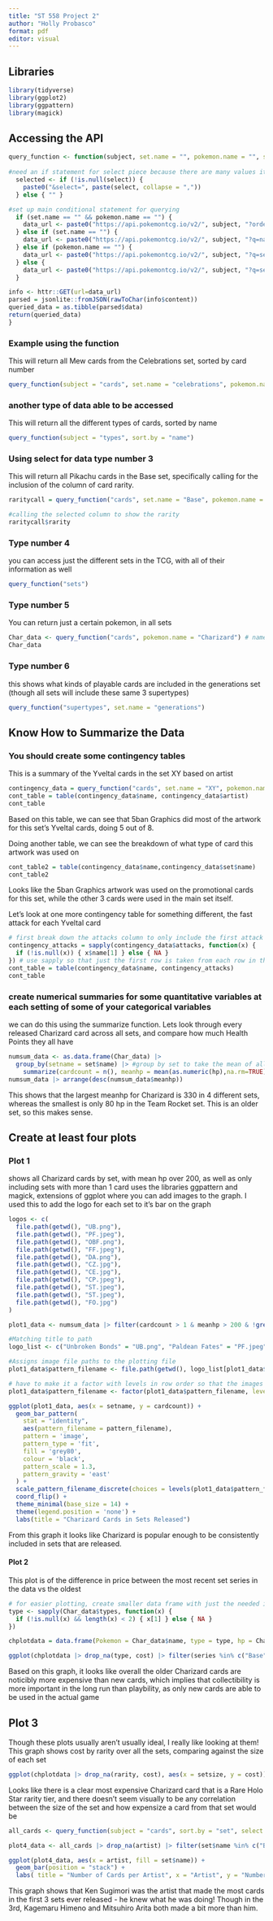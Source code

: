 ```yaml
---
title: "ST 558 Project 2"
author: "Holly Probasco"
format: pdf
editor: visual
---
```


## Libraries
```r
library(tidyverse)
library(ggplot2)
library(ggpattern)
library(magick)
```


## Accessing the API
```r
query_function <- function(subject, set.name = "", pokemon.name = "", sort.by = "number", select = NULL){
    
#need an if statement for select piece because there are many values it can take that have different formats
  selected <- if (!is.null(select)) {
    paste0("&select=", paste(select, collapse = ","))
  } else { "" }

#set up main conditional statement for querying
  if (set.name == "" && pokemon.name == "") {
    data_url <- paste0("https://api.pokemontcg.io/v2/", subject, "?orderBy=", sort.by, selected)
  } else if (set.name == "") {
    data_url <- paste0("https://api.pokemontcg.io/v2/", subject, "?q=name:", pokemon.name, "&orderBy=", sort.by, selected)
  } else if (pokemon.name == "") {
    data_url <- paste0("https://api.pokemontcg.io/v2/", subject, "?q=set.name:", set.name, "&orderBy=", sort.by, selected)
  } else {
    data_url <- paste0("https://api.pokemontcg.io/v2/", subject, "?q=set.name:", set.name, "%20name:", pokemon.name, "&orderBy=", sort.by, selected)
  }

info <- httr::GET(url=data_url)
parsed = jsonlite::fromJSON(rawToChar(info$content))
queried_data = as.tibble(parsed$data)
return(queried_data)
}
```


### Example using the function
This will return all Mew cards from the Celebrations set, sorted by card number
```r
query_function(subject = "cards", set.name = "celebrations", pokemon.name = "mew", sort.by = "number")
```


### another type of data able to be accessed 
This will return all the different types of cards, sorted by name
```r
query_function(subject = "types", sort.by = "name")
```

### Using select for data type number 3
This will return all Pikachu cards in the Base set, specifically calling for the inclusion of the column of card rarity.
```r
raritycall = query_function("cards", set.name = "Base", pokemon.name = "Pikachu", select = c("rarity"))

#calling the selected column to show the rarity
raritycall$rarity
```

### Type number 4
you can access just the different sets in the TCG, with all of their information as well
```r
query_function("sets")
```


### Type number 5
You can return just a certain pokemon, in all sets
```r
Char_data <- query_function("cards", pokemon.name = "Charizard") # named to be used later
Char_data
```

### Type number 6
this shows what kinds of playable cards are included in the generations set (though all sets will include these same 3 supertypes)
```r
query_function("supertypes", set.name = "generations")
```

## Know How to Summarize the Data
### You should create some contingency tables
This is a summary of the Yveltal cards in the set XY based on artist
```r
contingency_data = query_function("cards", set.name = "XY", pokemon.name = "Yveltal")
cont_table = table(contingency_data$name, contingency_data$artist)
cont_table
```
Based on this table, we can see that 5ban Graphics did most of the artwork for this set's Yveltal cards, doing 5 out of 8.

Doing another table, we can see the breakdown of what type of card this artwork was used on
```r
cont_table2 = table(contingency_data$name,contingency_data$set$name)
cont_table2
```
Looks like the 5ban Graphics artwork was used on the promotional cards for this set, while the other 3 cards were used in the main set itself.


Let's look at one more contingency table for something different, the fast attack for each Yveltal card 
```r
# first break down the attacks column to only include the first attack
contingency_attacks = sapply(contingency_data$attacks, function(x) {
  if (!is.null(x)) { x$name[1] } else { NA }
}) # use sapply so that just the first row is taken from each row in the attacks data frame
cont_table = table(contingency_data$name, contingency_attacks)
cont_table
```

### create numerical summaries for some quantitative variables at each setting of some of your categorical variables
we can do this using the summarize function. Lets look through every released Charizard card across all sets, and compare how much Health Points they all have
```r
numsum_data <- as.data.frame(Char_data) |> 
  group_by(setname = set$name) |> #group by set to take the mean of all cards in one set
    summarize(cardcount = n(), meanhp = mean(as.numeric(hp),na.rm=TRUE), medianhp = median(as.numeric(hp),na.rm=TRUE), sdhp = sd(as.numeric(hp), na.rm = TRUE), IQRhp = IQR(as.numeric(hp), na.rm = TRUE))
numsum_data |> arrange(desc(numsum_data$meanhp))
```
This shows that the largest meanhp for Charizard is 330 in 4 different sets, whereas the smallest is only 80 hp in the Team Rocket set. This is an older set, so this makes sense.

## Create at least four plots
### Plot 1
shows all Charizard cards by set, with mean hp over 200, as well as only including sets with more than 1 card
uses the libraries ggpattern and magick, extensions of ggplot where you can add images to the graph. I used this to add the logo for each set to it's bar on the graph
```r
logos <- c(
  file.path(getwd(), "UB.png"),
  file.path(getwd(), "PF.jpeg"),
  file.path(getwd(), "OBF.png"),
  file.path(getwd(), "FF.jpeg"),
  file.path(getwd(), "DA.png"),
  file.path(getwd(), "CZ.jpg"),
  file.path(getwd(), "CE.jpg"),
  file.path(getwd(), "CP.jpeg"),
  file.path(getwd(), "ST.jpeg"),
  file.path(getwd(), "ST.jpeg"),
  file.path(getwd(), "FO.jpg")
)

plot1_data <- numsum_data |> filter(cardcount > 1 & meanhp > 200 & !grepl("Promo", setname, ignore.case = TRUE)) # using grep1 to remove promo sets so only main sets show in the graph

#Matching title to path
logo_list <- c("Unbroken Bonds" = "UB.png", "Paldean Fates" = "PF.jpeg", "Obsidian Flames" = "OBF.png", "Flashfire" = "FF.jpeg", "Darkness Ablaze" = "DA.png", "Crown Zenith" = "CZ.jpg", "Cosmic Eclipse" = "CE.jpg", "Champion's Path" = "CP.jpeg", "Burning Shadows" = "BS.jpeg", "Brilliant Stars" = "ST.jpeg", "151" = "FO.jpg")

#Assigns image file paths to the plotting file
plot1_data$pattern_filename <- file.path(getwd(), logo_list[plot1_data$setname])

# have to make it a factor with levels in row order so that the images match with the right row
plot1_data$pattern_filename <- factor(plot1_data$pattern_filename, levels = plot1_data$pattern_filename)

ggplot(plot1_data, aes(x = setname, y = cardcount)) +
  geom_bar_pattern(
    stat = "identity",
    aes(pattern_filename = pattern_filename),
    pattern = 'image',
    pattern_type = 'fit',
    fill = 'grey80',
    colour = 'black',
    pattern_scale = 1.3,
    pattern_gravity = 'east'
  ) +
  scale_pattern_filename_discrete(choices = levels(plot1_data$pattern_filename)) +
  coord_flip() +
  theme_minimal(base_size = 14) +
  theme(legend.position = 'none') + 
  labs(title = "Charizard Cards in Sets Released")
```
From this graph it looks like Charizard is popular enough to be consistently included in sets that are released.

#### Plot 2
This plot is of the difference in price between the most recent set series in the data vs the oldest
```r
# for easier plotting, create smaller data frame with just the needed information
type <- sapply(Char_data$types, function(x) {
  if (!is.null(x) && length(x) < 2) { x[1] } else { NA } 
})

chplotdata = data.frame(Pokemon = Char_data$name, type = type, hp = Char_data$hp, rarity = Char_data$rarity, cost = Char_data$tcgplayer$prices$holofoil$mid, series = Char_data$set$series, set = Char_data$set$name, setsize = Char_data$set$total)

ggplot(chplotdata |> drop_na(type, cost) |> filter(series %in% c("Base", "Scarlet & Violet")), aes(x = series, y = cost, fill = series))  + geom_boxplot() + geom_jitter(width = 0.2, alpha = 0.2) + labs(title = "Base vs. Scarlet & Violet Cost")
```
Based on this graph, it looks like overall the older Charizard cards are noticibly more expensive than new cards, which implies that collectibility is more important in the long run than playbility, as only new cards are able to be used in the actual game


## Plot 3
Though these plots usually aren't usually ideal, I really like looking at them!
This graph shows cost by rarity over all the sets, comparing against the size of each set 
```r
ggplot(chplotdata |> drop_na(rarity, cost), aes(x = setsize, y = cost)) +  geom_text(aes(label = rarity)) + labs(title = "Cost by Rarity Level and Size of Set")
```
Looks like there is a clear most expensive Charizard card that is a Rare Holo Star rarity tier, and there doesn't seem visually to be any correlation between the size of the set and how expensize a card from that set would be


```r
all_cards <- query_function(subject = "cards", sort.by = "set", select = c("name", "artist", "set"))

plot4_data <- all_cards |> drop_na(artist) |> filter(set$name %in% c("Base", "Jungle", "Fossil"))

ggplot(plot4_data, aes(x = artist, fill = set$name)) +
  geom_bar(position = "stack") +
  labs( title = "Number of Cards per Artist", x = "Artist", y = "Number of Cards", fill = "Set" )
```
This graph shows that Ken Sugimori was the artist that made the most cards in the first 3 sets ever released - he knew what he was doing! Though in the 3rd, Kagemaru Himeno and Mitsuhiro Arita both made a bit more than him.




